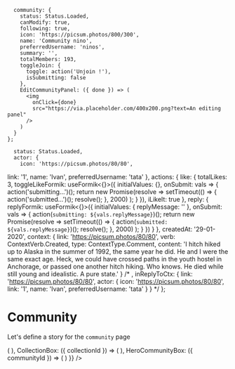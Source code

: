 
      community: {
        status: Status.Loaded,
        canModify: true,
        following: true,
        icon: 'https://picsum.photos/800/300',
        name: 'Community nino',
        preferredUsername: 'ninos',
        summary: '',
        totalMembers: 193,
        toggleJoin: {
          toggle: action('Unjoin !'),
          isSubmitting: false
        },
        EditCommunityPanel: ({ done }) => (
          <img
            onClick={done}
            src="https://via.placeholder.com/400x200.png?text=An editing panel"
          />
        )
      }
    };

      status: Status.Loaded,
      actor: {
        icon: 'https://picsum.photos/80/80',
  link: '1',
  name: 'Ivan',
  preferredUsername: 'tata'
  },
      actions: {
      like: {
    totalLikes: 3,
    toggleLikeFormik: useFormik<{}>({
      initialValues: {},
      onSubmit: vals => {
        action('submitting...')();
        return new Promise(resolve =>
          setTimeout(() => {
            action('submitted...')();
            resolve();
          }, 2000)
        );
      }
    }),
    iLikeIt: true
  },
  reply: {
    replyFormik: useFormik<{}>({
      initialValues: { replyMessage: '' },
      onSubmit: vals => {
        action(`submitting: ${vals.replyMessage}`)();
        return new Promise(resolve =>
          setTimeout(() => {
            action(`submitted: ${vals.replyMessage}`)();
            resolve();
          }, 2000)
        );
      }
    })
  }
  },
      createdAt: '29-01-2020',
      context: {
        link: 'https://picsum.photos/80/80',
        verb: ContextVerb.Created,
        type: ContextType.Comment,
        content: 'I hitch hiked up to Alaska in the summer of 1992, the same year he did. He and I were the same exact age. Heck, we could have crossed paths in the youth hostel in Anchorage, or passed one another hitch hiking. Who knows. He died while still young and idealistic. A pure state.'
      } /* ,
      inReplyToCtx: {
        link: 'https://picsum.photos/80/80',
        actor: {
        icon: 'https://picsum.photos/80/80',
  link: '1',
  name: 'Ivan',
  preferredUsername: 'tata'
  }
      } */
    };



<Meta title="Pages|Community" component={Community}/>



# Community
Let's define a story for the `community` page

<Preview>
  <Story name="community page">
    <Community {...{
        activities: [{id:1},{id:2},{id:3}],
        collections:[{id:1},{id:2},{id:3}],
        ActivityBox: ({ cancel }) => (
          <ActivityPreview {...activityPreviewProps} />
        ),
        CollectionBox: ({ collectionId }) => (
           <CollectionPreview
              id="1"
              icon="https://i.picsum.photos/id/911/80/80.jpg"
              name="Beatiful landscapes"
              summary="There are only two ways to live your life. One is as though nothing is a miracle. The other is as though everything is a miracle"
              totalResources={12}
            />
        ),
        HeroCommunityBox: ({ communityId }) => (
        <HeroCommunity {...communityProps}/>
      )
    }} />
  </Story>
</Preview>


